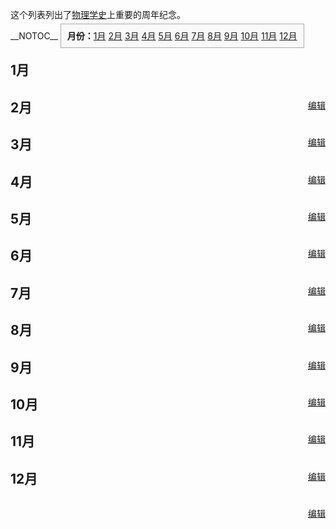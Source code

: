 {{noteTA|G1=Physics}}
这个列表列出了[[物理学史|物理学史]]上重要的周年纪念。

__NOTOC__
<span style="border: 1px solid #AAAAAA; background: #F9F9F9; padding: 10px">'''月份：'''[[#1月|1月]] [[#2月|2月]] [[#3月|3月]] [[#4月|4月]] [[#5月|5月]] [[#6月|6月]] [[#7月|7月]] [[#8月|8月]] [[#9月|9月]] [[#10月|10月]] [[#11月|11月]] [[#12月|12月]] </span>

== 1月 ==
<div style="float:right;">[http://zh.wikipedia.org/w/index.php?title=Portal:物理学/周年纪念/1月&action=edit 编辑]</div>
{{Portal:物理学/周年纪念/1月}}

== 2月 ==
<div style="float:right;">[http://zh.wikipedia.org/w/index.php?title=Portal:物理学/周年纪念/2月&action=edit 编辑]</div>
{{Portal:物理学/周年纪念/2月}}

== 3月 ==
<div style="float:right;">[http://zh.wikipedia.org/w/index.php?title=Portal:物理学/周年纪念/3月&action=edit 编辑]</div>
{{Portal:物理学/周年纪念/3月}}

== 4月 ==
<div style="float:right;">[http://zh.wikipedia.org/w/index.php?title=Portal:物理学/周年纪念/4月&action=edit 编辑]</div>
{{Portal:物理学/周年纪念/4月}}

== 5月 ==
<div style="float:right;">[http://zh.wikipedia.org/w/index.php?title=Portal:物理学/周年纪念/5月&action=edit 编辑]</div>
{{Portal:物理学/周年纪念/5月}}

== 6月 ==
<div style="float:right;">[http://zh.wikipedia.org/w/index.php?title=Portal:物理学/周年纪念/6月&action=edit 编辑]</div>
{{Portal:物理学/周年纪念/6月}}

== 7月 ==
<div style="float:right;">[http://zh.wikipedia.org/w/index.php?title=Portal:物理学/周年纪念/7月&action=edit 编辑]</div>
{{Portal:物理学/周年纪念/7月}}

== 8月 ==
<div style="float:right;">[http://zh.wikipedia.org/w/index.php?title=Portal:物理学/周年纪念/8月&action=edit 编辑]</div>
{{Portal:物理学/周年纪念/8月}}

== 9月 ==
<div style="float:right;">[http://zh.wikipedia.org/w/index.php?title=Portal:物理学/周年纪念/9月&action=edit 编辑]</div>
{{Portal:物理学/周年纪念/9月}}

== 10月 ==
<div style="float:right;">[http://zh.wikipedia.org/w/index.php?title=Portal:物理学/周年纪念/10月&action=edit 编辑]</div>
{{Portal:物理学/周年纪念/10月}}

== 11月 ==
<div style="float:right;">[http://zh.wikipedia.org/w/index.php?title=Portal:物理学/周年纪念/11月&action=edit 编辑]</div>
{{Portal:物理学/周年纪念/11月}}

== 12月 ==
<div style="float:right;">[http://zh.wikipedia.org/w/index.php?title=Portal:物理学/周年纪念/12月&action=edit 编辑]</div>
{{Portal:物理学/周年纪念/12月}}